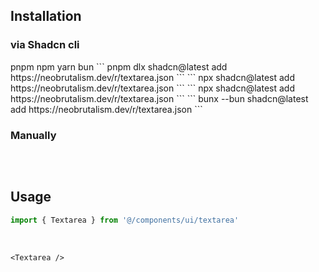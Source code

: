 ## Installation

### via Shadcn cli

<Tabs defaultValue="pnpm" className="w-full">
  <TabsList className="grid w-full grid-cols-4">
    <TabsTrigger value="pnpm">pnpm</TabsTrigger>
    <TabsTrigger value="npm">npm</TabsTrigger>
    <TabsTrigger value="yarn">yarn</TabsTrigger>
    <TabsTrigger value="bun">bun</TabsTrigger>
  </TabsList>
  <TabsContent value="pnpm">
  ```
  pnpm dlx shadcn@latest add https://neobrutalism.dev/r/textarea.json
  ```
  </TabsContent>
  <TabsContent value="npm">
  ```
  npx shadcn@latest add https://neobrutalism.dev/r/textarea.json
  ```
  </TabsContent>
  <TabsContent value="yarn">
  ```
  npx shadcn@latest add https://neobrutalism.dev/r/textarea.json
  ```
  </TabsContent>
  <TabsContent value="bun">
  ```
  bunx --bun shadcn@latest add https://neobrutalism.dev/r/textarea.json
  ```
  </TabsContent>
</Tabs>

<br />

### Manually

```tsx file=<rootDir>/src/components/ui/textarea.tsx title="components/ui/textarea.tsx"
```

<br />

## Usage

```ts
import { Textarea } from '@/components/ui/textarea'
```

<br />

```tsx
<Textarea />
```